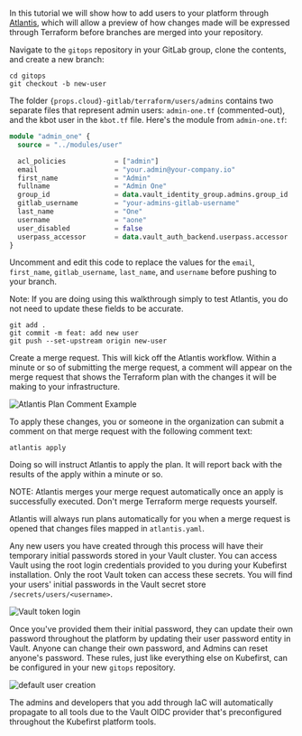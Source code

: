 In this tutorial we will show how to add users to your platform through [Atlantis](https://www.runatlantis.io/), which will allow a preview of how changes made will be expressed through Terraform before branches are merged into your repository.

Navigate to the `gitops` repository in your GitLab group, clone the contents, and create a new branch:

```shell
cd gitops
git checkout -b new-user
```

The folder <code>{props.cloud}-gitlab/terraform/users/admins</code> contains two separate files that represent admin users: `admin-one.tf` (commented-out), and the kbot user in the `kbot.tf` file. Here's the module from `admin-one.tf`:

```terraform
module "admin_one" {
  source = "../modules/user"

  acl_policies            = ["admin"]
  email                   = "your.admin@your-company.io"
  first_name              = "Admin"
  fullname                = "Admin One"
  group_id                = data.vault_identity_group.admins.group_id
  gitlab_username         = "your-admins-gitlab-username"
  last_name               = "One"
  username                = "aone"
  user_disabled           = false
  userpass_accessor       = data.vault_auth_backend.userpass.accessor
}
```

Uncomment and edit this code to replace the values for the `email`, `first_name`, `gitlab_username`, `last_name`, and `username` before pushing to your branch.

Note: If you are doing using this walkthrough simply to test Atlantis, you do not need to update these fields to be accurate.

```shell
git add .
git commit -m feat: add new user
git push --set-upstream origin new-user
```

Create a merge request. This will kick off the Atlantis workflow. Within a minute or so of submitting the merge request, a comment will appear on the merge request that shows the Terraform plan with the changes it will be making to your infrastructure.

![Atlantis Plan Comment Example](../../../img/common/gitlab/atlantis-comments.png)

To apply these changes, you or someone in the organization can submit a comment on that merge request with the following comment text:

`atlantis apply`

Doing so will instruct Atlantis to apply the plan. It will report back with the results of the apply within a minute or so.

NOTE: Atlantis merges your merge request automatically once an apply is successfully executed. Don't merge Terraform merge requests yourself.

Atlantis will always run plans automatically for you when a merge request is opened that changes files mapped in `atlantis.yaml`.

Any new users you have created through this process will have their temporary initial passwords stored in your Vault cluster. You can access Vault using the root login credentials provided to you during your Kubefirst installation. Only the root Vault token can access these secrets. You will find your users' initial passwords in the Vault secret store `/secrets/users/<username>`.

![Vault token login](../../../img/kubefirst/local/vault-token-login.png)

Once you've provided them their initial password, they can update their own password throughout the platform by updating their user password entity in Vault. Anyone can change their own password, and Admins can reset anyone's password. These rules, just like everything else on Kubefirst, can be configured in your new `gitops` repository.

![default user creation](../../../img/kubefirst/local/default-user-creation.png)

The admins and developers that you add through IaC will automatically propagate to all tools due to the Vault OIDC provider that's preconfigured throughout the Kubefirst platform tools.
